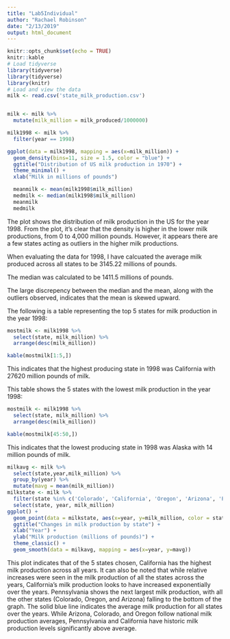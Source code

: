 ```yaml
---
title: "Lab5Individual"
author: "Rachael Robinson"
date: "2/13/2019"
output: html_document
---
```


```r
knitr::opts_chunk$set(echo = TRUE)
knitr::kable
# Load tidyverse
library(tidyverse)
library(tidyverse)
library(knitr)
# Load and view the data
milk <- read.csv('state_milk_production.csv')


milk <- milk %>%
  mutate(milk_million = milk_produced/1000000)

milk1998 <- milk %>%
  filter(year == 1998)


```

```r
ggplot(data = milk1998, mapping = aes(x=milk_million)) +
  geom_density(bins=11, size = 1.5, color = "blue") +
  ggtitle("Distribution of US milk production in 1970") +
  theme_minimal() +
  xlab("Milk in millions of pounds")
```

```r
  meanmilk <- mean(milk1998$milk_million)
  medmilk <- median(milk1998$milk_million)
  meanmilk
  medmilk
```

The plot shows the distribution of milk production in the US for the year 1998. From the plot, it's clear that the density is higher in the lower milk productions, from 0 to 4,000 million pounds. However, it appears there are a few states acting as outliers in the higher milk productions.

When evaluating the data for 1998, I have calcuated the average milk produced across all states to be 3145.22 millions of pounds.

The median was calculated to be 1411.5 millions of pounds.

The large discrepency between the median and the mean, along with the outliers observed, indicates that the mean is skewed upward.

The following is a table representing the top 5 states for milk production in the year 1998:

```r

mostmilk <- milk1998 %>%
  select(state, milk_million) %>%
  arrange(desc(milk_million))

kable(mostmilk[1:5,])
```

This indicates that the highest producing state in 1998 was California with 27620 million pounds of milk.

This table shows the 5 states with the lowest milk production in the year 1998:

```r

mostmilk <- milk1998 %>%
  select(state, milk_million) %>%
  arrange(desc(milk_million))

kable(mostmilk[45:50,])

```

This indicates that the lowest producing state in 1998 was Alaska with 14 million pounds of milk.


```r
milkavg <- milk %>%
  select(state,year,milk_million) %>%
  group_by(year) %>%
  mutate(mavg = mean(milk_million))
milkstate <- milk %>%
  filter(state %in% c('Colorado', 'California', 'Oregon', 'Arizona', 'Pennsylvania')) %>%
  select(state, year, milk_million)
ggplot() +
  geom_point(data = milkstate, aes(x=year, y=milk_million, color = state)) +
  ggtitle("Changes in milk production by state") +
  xlab("Year") +
  ylab("Milk production (millions of pounds)") +
  theme_classic() +
  geom_smooth(data = milkavg, mapping = aes(x=year, y=mavg))
```

This plot indicates that of the 5 states chosen, California has the highest milk production across all years. It can also be noted that while relative increases were seen in the milk production of all the states across the years, California's milk production looks to have increased exponentially over the years. Pennsylvania shows the next largest milk production, with all the other states (Colorado, Oregon, and Arizona) falling to the bottom of the graph. The solid blue line indicates the average milk production for all states over the years. While Arizona, Colorado, and Oregon follow national milk production averages, Pennsylvania and California have historic milk production levels significantly above average.